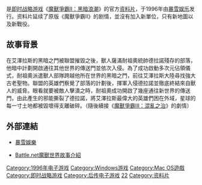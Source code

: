 {{Unreferenced|time=2013-11-25T15:01:58+00:00}}

{{noteTA
| G1=Games
| G2=Warcraft
}}
{{Infobox VG
| title = 魔兽争霸II：黑暗之门
| image =
| caption =
| english = Warcraft II: Beyond the Dark Portal
| developer = [[暴雪娱乐|暴雪娱乐]]
| publisher = 暴雪娱乐
| distributor =
| series = [[魔兽系列|魔兽系列]]
| engine =
| released =1996年4月
| genre = [[即时战略游戏|即时战略]]
| modes = [[单人电子游戏|单人]]、[[多人电子游戏|多人]]
| platforms = [[Mac_OS|Mac OS]]、[[Microsoft_Windows|Microsoft Windows]]
| onlinegame =
}}

{{vgname|魔獸爭霸II：黑暗之門|en=Warcraft II: Beyond the Dark Portal}}是[[即时战略游戏|即时战略游戏]]《[[魔兽争霸II：黑潮|魔獸爭霸II：黑暗浪潮]]》的官方[[资料片|资料片]]，于1996年由[[暴雪娱乐|暴雪娱乐]]发行。资料片延续了原版《魔獸爭霸II》的剧情，並沒有加入新單位，只有新地圖以及新戰役。

== 故事背景 ==
在艾澤拉斯的黑暗之門被聯盟摧毀之後，獸人薩滿耐祖奧統帥德拉諾殘存的部落，他暗中計劃開啟通往其他世界的傳送門並依次入侵。為了成功啟動多次元佔領儀式，耐祖奧派遣獸人部隊跨越他所在世界的黑暗之門，前往艾澤拉斯大陸尋找強大古老聖物。聯盟的英雄們察覺了部落的計劃後，揮軍入侵德拉諾並徹底終結來自獸人的威脅。眼看就要被敵人擊潰之時，耐祖奧成功開啟了幾座通往新世界的傳送門，由此產生的邪能撕裂了德拉諾，將艾澤拉斯最偉大的英雄們困在外域，星球的每一寸土地都被毀壞得支離破碎。（隨後續接《[[魔獸爭霸III：混亂之治|魔獸爭霸III：混亂之治]]》的劇情）

== 外部連結 ==

* {{zh-tw icon}}[http://tw.blizzard.com/zh-tw/games/legacy/ 暴雪娛樂]
* {{zh-tw icon}}[http://tw.battle.net/wow/zh/game/the-story-of-warcraft/chapter2/ Battle.net魔獸世界故事介紹]

{{Warcraft universe}}
{{暴雪娱乐游戏}}

{{DEFAULTSORT:Warcraft II, Beyond the Dark Portal}}
[[Category:1996年电子游戏|Category:1996年电子游戏]]
[[Category:Windows游戏|Category:Windows游戏]]
[[Category:Mac_OS遊戲|Category:Mac OS遊戲]]
[[Category:即时战略游戏|Category:即时战略游戏]]
[[Category:后传电子游戏|Category:后传电子游戏]]
[[Category:魔兽系列电子游戏|22]]
[[Category:资料片|Category:资料片]]